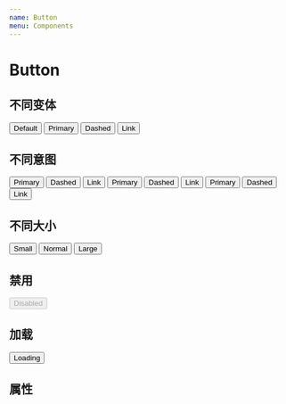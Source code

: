 ```yaml
---
name: Button
menu: Components
---
```



# Button

## 不同变体

<Playground>
  <Button>Default</Button>
  <Button variant="primary">Primary</Button>
  <Button variant="dashed">Dashed</Button>
  <Button variant="link">Link</Button>
</Playground>

## 不同意图

<Playground>
  <Button variant="primary" indent="success">
    Primary
  </Button>
  <Button variant="dashed" indent="success">
    Dashed
  </Button>
  <Button variant="link" indent="success">
    Link
  </Button>
  <Button variant="primary" indent="danger">
    Primary
  </Button>
  <Button variant="dashed" indent="danger">
    Dashed
  </Button>
  <Button variant="link" indent="danger">
    Link
  </Button>
  <Button variant="primary" indent="warning">
    Primary
  </Button>
  <Button variant="dashed" indent="warning">
    Dashed
  </Button>
  <Button variant="link" indent="warning">
    Link
  </Button>
</Playground>

## 不同大小

<Playground>
  <Button size="small">Small</Button>
  <Button size="normal">Normal</Button>
  <Button size="large">Large</Button>
</Playground>

## 禁用

<Playground>
  <Button disabled>Disabled</Button>
</Playground>

## 加载

<Playground>
  <Button loading>Loading</Button>
</Playground>

## 属性

<Props of={Button} />
